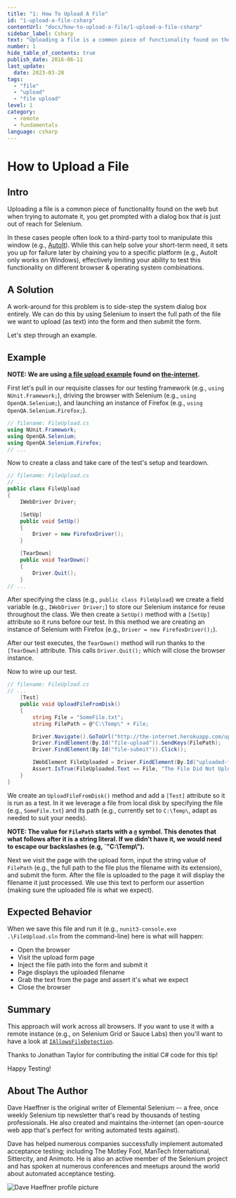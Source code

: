 ```yaml
---
title: "1: How To Upload A File"
id: "1-upload-a-file-csharp"
contentUrl: "docs/how-to-upload-a-file/1-upload-a-file-csharp"
sidebar_label: Csharp
text: "Uploading a file is a common piece of functionality found on the web but when trying to automate it, you get prompted with a dialog box that is just out of reach for Selenium. In these cases people often look to a third-party tool to manipulate this window."
number: 1
hide_table_of_contents: true
publish_date: 2016-06-11
last_update:
  date: 2023-03-28
tags:
  - "file"
  - "upload"
  - "file upload"
level: 1
category:
  - remote
  - fundamentals
language: csharp
---
```


# How to Upload a File

## Intro

Uploading a file is a common piece of functionality found on the web but when trying to automate it, you get prompted with a dialog box that is just out of reach for Selenium.

In these cases people often look to a third-party tool to manipulate this window (e.g., [AutoIt](http://www.toolsqa.com/selenium-webdriver/autoit-selenium-webdriver/)). While this can help solve your short-term need, it sets you up for failure later by chaining you to a specific platform (e.g., AutoIt only works on Windows), effectively limiting your ability to test this functionality on different browser & operating system combinations.

## A Solution

A work-around for this problem is to side-step the system dialog box entirely. We can do this by using Selenium to insert the full path of the file we want to upload (as text) into the form and then submit the form.

Let's step through an example.

## Example

**NOTE: We are using [a file upload example](http://the-internet.herokuapp.com/upload) found on [the-internet](https://github.com/tourdedave/the-internet).**

First let's pull in our requisite classes for our testing framework (e.g., `using NUnit.Framework;`), driving the browser with Selenium (e.g., `using OpenQA.Selenium;`), and launching an instance of Firefox (e.g., `using OpenQA.Selenium.Firefox;`).

```csharp
// filename: FileUpload.cs
using NUnit.Framework;
using OpenQA.Selenium;
using OpenQA.Selenium.Firefox;
// ...
```

Now to create a class and take care of the test's setup and teardown.

```csharp
// filename: FileUpload.cs
// ...
public class FileUpload
{
    IWebDriver Driver;

    [SetUp]
    public void SetUp()
    {
        Driver = new FirefoxDriver();
    }

    [TearDown]
    public void TearDown()
    {
        Driver.Quit();
    }
// ...
```

After specifying the class (e.g., `public class FileUpload`) we create a field variable (e.g., `IWebDriver Driver;`) to store our Selenium instance for reuse throughout the class. We then create a `SetUp()` method with a `[SetUp]` attribute so it runs before our test. In this method we are creating an instance of Selenium with Firefox (e.g., `Driver = new FirefoxDriver();`).

After our test executes, the `TearDown()` method will run thanks to the `[TearDown]` attribute. This calls `Driver.Quit();` which will close the browser instance.

Now to wire up our test.

```csharp
// filename: FileUpload.cs
// ...
    [Test]
    public void UploadFileFromDisk()
    {
        string File = "SomeFile.txt";
        string FilePath = @"C:\Temp\" + File;

        Driver.Navigate().GoToUrl("http://the-internet.herokuapp.com/upload");
        Driver.FindElement(By.Id("file-upload")).SendKeys(FilePath);
        Driver.FindElement(By.Id("file-submit")).Click();

        IWebElement FileUploaded = Driver.FindElement(By.Id("uploaded-files"));
        Assert.IsTrue(FileUploaded.Text == File, "The File Did Not Upload Correctly");
    }
}
```

We create an `UploadFileFromDisk()` method and add a `[Test]` attribute so it is run as a test. In it we leverage a file from local disk by specifying the file (e.g., `SomeFile.txt`) and its path (e.g., currently set to `C:\Temp\`, adapt as needed to suit your needs).

**NOTE: The value for `FilePath` starts with a `@` symbol. This denotes that what follows after it is a string literal. If we didn't have it, we would need to escape our backslashes (e.g, `"C:\\Temp\\").**

Next we visit the page with the upload form, input the string value of `FilePath` (e.g., the full path to the file plus the filename with its extension), and submit the form. After the file is uploaded to the page it will display the filename it just processed. We use this text to perform our assertion (making sure the uploaded file is what we expect).

## Expected Behavior

When we save this file and run it (e.g., `nunit3-console.exe .\FileUpload.sln` from the command-line) here is what will happen:

- Open the browser
- Visit the upload form page
- Inject the file path into the form and submit it
- Page displays the uploaded filename
- Grab the text from the page and assert it's what we expect
- Close the browser

## Summary

This approach will work across all browsers. If you want to use it with a remote instance (e.g., on Selenium Grid or Sauce Labs) then you'll want to have a look at [`IAllowsFileDetection`](http://seleniumhq.github.io/selenium/docs/api/dotnet/html/T_OpenQA_Selenium_IAllowsFileDetection.htm).

Thanks to Jonathan Taylor for contributing the initial C# code for this tip!

Happy Testing!

## About The Author

Dave Haeffner is the original writer of Elemental Selenium -- a free, once weekly Selenium tip newsletter that's read by thousands of testing professionals. He also created and maintains the-internet (an open-source web app that's perfect for writing automated tests against).

Dave has helped numerous companies successfully implement automated acceptance testing; including The Motley Fool, ManTech International, Sittercity, and Animoto. He is also an active member of the Selenium project and has spoken at numerous conferences and meetups around the world about automated acceptance testing.

![Dave Haeffner profile picture](/img/authors/dave-haeffner.jpeg#author-img 'a title')
